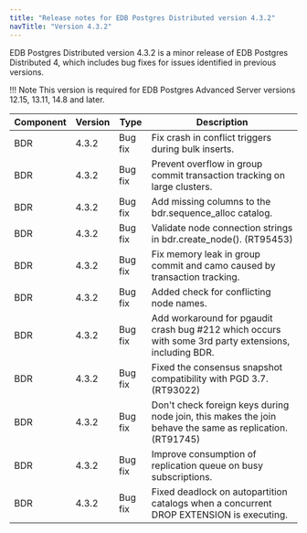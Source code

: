 ```yaml
---
title: "Release notes for EDB Postgres Distributed version 4.3.2"
navTitle: "Version 4.3.2"
---
```


EDB Postgres Distributed version 4.3.2 is a minor release of EDB Postgres Distributed 4, which includes bug fixes for issues identified in previous versions.

!!! Note
    This version is required for EDB Postgres Advanced Server versions 12.15, 13.11, 14.8 and later.

| Component | Version |  Type           |                                                   Description                                                           |
| --------- | ------- | --------------- | ------------------------------------------------------------------------------------------------------------------------|
| BDR       | 4.3.2   | Bug fix         | Fix crash in conflict triggers during bulk inserts. |
| BDR       | 4.3.2   | Bug fix         | Prevent overflow in group commit transaction tracking on large clusters. |
| BDR       | 4.3.2   | Bug fix         | Add missing columns to the bdr.sequence_alloc catalog. |
| BDR       | 4.3.2   | Bug fix         | Validate node connection strings in bdr.create_node(). (RT95453) |
| BDR       | 4.3.2   | Bug fix         | Fix memory leak in group commit and camo caused by transaction tracking. |
| BDR       | 4.3.2   | Bug fix         | Added check for conflicting node names. |
| BDR       | 4.3.2   | Bug fix         | Add workaround for pgaudit crash bug #212 which occurs with some 3rd party extensions, including BDR. |
| BDR       | 4.3.2   | Bug fix         | Fixed the consensus snapshot compatibility with PGD 3.7. (RT93022) |
| BDR       | 4.3.2   | Bug fix         | Don't check foreign keys during node join, this makes the join behave the same as replication. (RT91745) |
| BDR       | 4.3.2   | Bug fix         | Improve consumption of replication queue on busy subscriptions. |
| BDR       | 4.3.2   | Bug fix         | Fixed deadlock on autopartition catalogs when a concurrent DROP EXTENSION is executing.|

